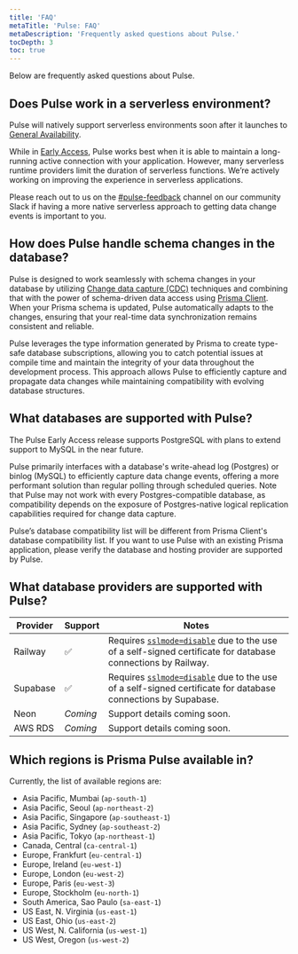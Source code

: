 ```yaml
---
title: 'FAQ'
metaTitle: 'Pulse: FAQ'
metaDescription: 'Frequently asked questions about Pulse.'
tocDepth: 3
toc: true
---
```


<TopBlock>Below are frequently asked questions about Pulse.</TopBlock>

## Does Pulse work in a serverless environment?

Pulse will natively support serverless environments soon after it launches to [General Availability](/platform/maturity-levels#general-availability).

While in [Early Access](/platform/maturity-levels#early-access), Pulse works best when it is able to maintain a long-running active connection with your application. However, many serverless runtime providers limit the duration of serverless functions. We’re actively working on improving the experience in serverless applications.

<Admonition type="info">

Please reach out to us on the [#pulse-feedback](https://prisma.slack.com/archives/C058GKE3C1E) channel on our community Slack if having a more native serverless approach to getting data change events is important to you.

</Admonition>

## How does Pulse handle schema changes in the database?

Pulse is designed to work seamlessly with schema changes in your database by utilizing [Change data capture (CDC)](https://en.wikipedia.org/wiki/Change_data_capture) techniques and combining that with the power of schema-driven data access using [Prisma Client](/orm/prisma-client). When your Prisma schema is updated, Pulse automatically adapts to the changes, ensuring that your real-time data synchronization remains consistent and reliable.

Pulse leverages the type information generated by Prisma to create type-safe database subscriptions, allowing you to catch potential issues at compile time and maintain the integrity of your data throughout the development process. This approach allows Pulse to efficiently capture and propagate data changes while maintaining compatibility with evolving database structures.

## What databases are supported with Pulse?

The Pulse Early Access release supports PostgreSQL with plans to extend support to MySQL in the near future.

Pulse primarily interfaces with a database's write-ahead log (Postgres) or binlog (MySQL) to efficiently capture data change events, offering a more performant solution than regular polling through scheduled queries. Note that Pulse may not work with every Postgres-compatible database, as compatibility depends on the exposure of Postgres-native logical replication capabilities required for change data capture.

<Admonition type="warning">

Pulse’s database compatibility list will be different from Prisma Client's database compatibility list. If you want to use Pulse with an existing Prisma application, please verify the database and hosting provider are supported by Pulse.

</Admonition>

## What database providers are supported with Pulse?

| Provider | Support  | Notes                                                                                                                                                                            |
| -------- | -------- | -------------------------------------------------------------------------------------------------------------------------------------------------------------------------------- |
| Railway  | ✅       | Requires [`sslmode=disable`](/orm/overview/databases/postgresql#configuring-an-ssl-connection) due to the use of a self-signed certificate for database connections by Railway.  |
| Supabase | ✅       | Requires [`sslmode=disable`](/orm/overview/databases/postgresql#configuring-an-ssl-connection) due to the use of a self-signed certificate for database connections by Supabase. |
| Neon     | _Coming_ | Support details coming soon.                                                                                                                                                     |
| AWS RDS  | _Coming_ | Support details coming soon.                                                                                                                                                     |

## Which regions is Prisma Pulse available in?

Currently, the list of available regions are:

- Asia Pacific, Mumbai (`ap-south-1`)
- Asia Pacific, Seoul (`ap-northeast-2`)
- Asia Pacific, Singapore (`ap-southeast-1`)
- Asia Pacific, Sydney (`ap-southeast-2`)
- Asia Pacific, Tokyo (`ap-northeast-1`)
- Canada, Central (`ca-central-1`)
- Europe, Frankfurt (`eu-central-1`)
- Europe, Ireland (`eu-west-1`)
- Europe, London (`eu-west-2`)
- Europe, Paris (`eu-west-3`)
- Europe, Stockholm (`eu-north-1`)
- South America, Sao Paulo (`sa-east-1`)
- US East, N. Virginia (`us-east-1`)
- US East, Ohio (`us-east-2`)
- US West, N. California (`us-west-1`)
- US West, Oregon (`us-west-2`)

